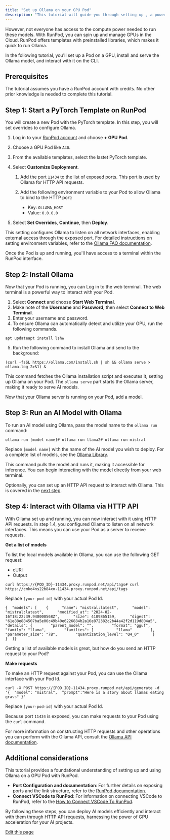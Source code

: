 ```yaml
---
title: "Set up Ollama on your GPU Pod"
description: "This tutorial will guide you through setting up , a powerful platform serving large language model, on a GPU Pod using RunPod. Ollama makes it easy to run, create, and customize models."
---
```


However, not everyone has access to the compute power needed to run these models. With RunPod, you can spin up and manage GPUs in the Cloud. RunPod offers templates with preinstalled libraries, which makes it quick to run Ollama.

In the following tutorial, you'll set up a Pod on a GPU, install and serve the Ollama model, and interact with it on the CLI.

## Prerequisites[​](#prerequisites "Direct link to Prerequisites")

The tutorial assumes you have a RunPod account with credits. No other prior knowledge is needed to complete this tutorial.

## Step 1: Start a PyTorch Template on RunPod[​](#step-1-start-a-pytorch-template-on-runpod "Direct link to Step 1: Start a PyTorch Template on RunPod")

You will create a new Pod with the PyTorch template. In this step, you will set overrides to configure Ollama.

1. Log in to your [RunPod account](https://www.runpod.io/console/pods) and choose **+ GPU Pod**.

2. Choose a GPU Pod like `A40`.

3. From the available templates, select the lastet PyTorch template.

4. Select **Customize Deployment**.

   1. Add the port `11434` to the list of exposed ports. This port is used by Ollama for HTTP API requests.

   2. Add the following environment variable to your Pod to allow Ollama to bind to the HTTP port:

      * Key: `OLLAMA_HOST`
      * Value: `0.0.0.0`

5. Select **Set Overrides**, **Continue**, then **Deploy**.

This setting configures Ollama to listen on all network interfaces, enabling external access through the exposed port. For detailed instructions on setting environment variables, refer to the [Ollama FAQ documentation](https://github.com/ollama/ollama/blob/main/docs/faq.md#setting-environment-variables-on-linux).

Once the Pod is up and running, you'll have access to a terminal within the RunPod interface.

## Step 2: Install Ollama[​](#step-2-install-ollama "Direct link to Step 2: Install Ollama")

Now that your Pod is running, you can Log in to the web terminal. The web terminal is a powerful way to interact with your Pod.

1. Select **Connect** and choose **Start Web Terminal**.
2. Make note of the **Username** and **Password**, then select **Connect to Web Terminal**.
3. Enter your username and password.
4. To ensure Ollama can automatically detect and utilize your GPU, run the following commands.

```
apt updateapt install lshw
```

5. Run the following command to install Ollama and send to the background:

```
(curl -fsSL https://ollama.com/install.sh | sh && ollama serve > ollama.log 2>&1) &
```

This command fetches the Ollama installation script and executes it, setting up Ollama on your Pod. The `ollama serve` part starts the Ollama server, making it ready to serve AI models.

Now that your Ollama server is running on your Pod, add a model.

## Step 3: Run an AI Model with Ollama[​](#step-3-run-an-ai-model-with-ollama "Direct link to Step 3: Run an AI Model with Ollama")

To run an AI model using Ollama, pass the model name to the `ollama run` command:

```
ollama run [model name]# ollama run llama2# ollama run mistral
```

Replace `[model name]` with the name of the AI model you wish to deploy. For a complete list of models, see the [Ollama Library](https://ollama.com/library).

This command pulls the model and runs it, making it accessible for inference. You can begin interacting with the model directly from your web terminal.

Optionally, you can set up an HTTP API request to interact with Ollama. This is covered in the [next step](#step-4-interact-with-ollama-via-http-api).

## Step 4: Interact with Ollama via HTTP API[​](#step-4-interact-with-ollama-via-http-api "Direct link to Step 4: Interact with Ollama via HTTP API")

With Ollama set up and running, you can now interact with it using HTTP API requests. In step 1.4, you configured Ollama to listen on all network interfaces. This means you can use your Pod as a server to receive requests.

**Get a list of models**

To list the local models available in Ollama, you can use the following GET request:

* cURl
* Output

```
curl https://{POD_ID}-11434.proxy.runpod.net/api/tags# curl https://cmko4ns22b84xo-11434.proxy.runpod.net/api/tags
```

Replace `[your-pod-id]` with your actual Pod Id.

```
{  "models": [    {      "name": "mistral:latest",      "model": "mistral:latest",      "modified_at": "2024-02-16T18:22:39.948000568Z",      "size": 4109865159,      "digest": "61e88e884507ba5e06c49b40e6226884b2a16e872382c2b44a42f2d119d804a5",      "details": {        "parent_model": "",        "format": "gguf",        "family": "llama",        "families": [          "llama"        ],        "parameter_size": "7B",        "quantization_level": "Q4_0"      }    }  ]}
```

Getting a list of available models is great, but how do you send an HTTP request to your Pod?

**Make requests**

To make an HTTP request against your Pod, you can use the Ollama interface with your Pod Id.

```
curl -X POST https://{POD_ID}-11434.proxy.runpod.net/api/generate -d '{  "model": "mistral",  "prompt":"Here is a story about llamas eating grass" }'
```

Replace `[your-pod-id]` with your actual Pod Id.

Because port `11434` is exposed, you can make requests to your Pod using the `curl` command.

For more information on constructing HTTP requests and other operations you can perform with the Ollama API, consult the [Ollama API documentation](https://github.com/ollama/ollama/blob/main/docs/api.md).

## Additional considerations[​](#additional-considerations "Direct link to Additional considerations")

This tutorial provides a foundational understanding of setting up and using Ollama on a GPU Pod with RunPod.

* **Port Configuration and documentation**: For further details on exposing ports and the link structure, refer to the [RunPod documentation](/pods/configuration/expose-ports).
* **Connect VSCode to RunPod**: For information on connecting VSCode to RunPod, refer to the [How to Connect VSCode To RunPod](https://blog.runpod.io/how-to-connect-vscode-to-runpod/).

By following these steps, you can deploy AI models efficiently and interact with them through HTTP API requests, harnessing the power of GPU acceleration for your AI projects.

[Edit this page](https://github.com/runpod/docs/blob/main/docs/tutorials/pods/run-ollama.md)
